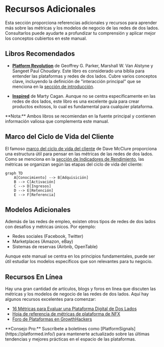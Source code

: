 
# Recursos Adicionales

Esta sección proporciona referencias adicionales y recursos para aprender más sobre las métricas y los modelos de negocio de las redes de dos lados. Consultarlos puede ayudarte a profundizar tu comprensión y aplicar mejor los conceptos cubiertos en este manual.

## Libros Recomendados

- **[Platform Revolution](https://a.co/d/1YdxSrU)** de Geoffrey G. Parker, Marshall W. Van Alstyne y Sangeet Paul Choudary. Este libro es considerado una biblia para entender las plataformas y redes de dos lados. Cubre varios conceptos clave, incluyendo la definición de "interacción principal" que se menciona en la [sección de introducción](/introduccion).

- **[Inspired](https://a.co/d/4yUZF95)** de Marty Cagan. Aunque no se centra específicamente en las redes de dos lados, este libro es una excelente guía para crear productos exitosos, lo cual es fundamental para cualquier plataforma.

<Callout>
**Nota:** Ambos libros se recomiendan en la fuente principal y contienen información valiosa que complementa este manual.
</Callout>

## Marco del Ciclo de Vida del Cliente

El famoso [marco del ciclo de vida del cliente](https://www.forentrepreneurs.com/inside-intercom-metrics/) de Dave McClure proporciona una estructura útil para pensar en las métricas de las redes de dos lados. Como se menciona en la [sección de Indicadores de Rendimiento](/indicadores-rendimiento), las métricas se organizan según las etapas del ciclo de vida del cliente:

```mermaid
graph TD
    A[Conocimiento] --> B[Adquisición]
    B --> C[Activación]
    C --> D[Ingresos]
    D --> E[Retención]
    E --> F[Referencia]
```

## Modelos Adicionales

Además de las redes de empleo, existen otros tipos de redes de dos lados con desafíos y métricas únicos. Por ejemplo:

- Redes sociales (Facebook, Twitter)
- Marketplaces (Amazon, eBay)
- Sistemas de reservas (Airbnb, OpenTable)

Aunque este manual se centra en los principios fundamentales, puede ser útil estudiar los modelos específicos que son relevantes para tu negocio.

## Recursos En Línea

Hay una gran cantidad de artículos, blogs y foros en línea que discuten las métricas y los modelos de negocio de las redes de dos lados. Aquí hay algunos recursos excelentes para comenzar:

- [16 Métricas para Evaluar una Plataforma Digital de Dos Lados](https://www.apppicker.com/blog/16-platform-metrics)
- [Hoja de referencia de métricas de plataforma de NFX](https://www.nfx.com/post/network-effects-manual)
- [Foro de Plataformas en GrowthHackers](https://growthhackers.com/topics/platforms)

<Callout>
**Consejo Pro:** Suscríbete a boletines como [PlatformSignals](https://platformed.info/) para mantenerte actualizado sobre las últimas tendencias y mejores prácticas en el espacio de las plataformas.
</Callout>